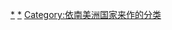 {{Categories by country|nocat}}

[[Category:南美洲社會|*]]
[[Category:各國社會|*]]
[[Category:依南美洲国家来作的分类|Category:依南美洲国家来作的分类]]